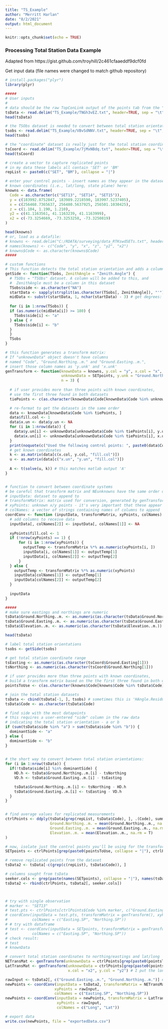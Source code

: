 ```yaml
---
title: "TS_Example"
author: "Merritt Harlan"
date: "8/2/2021"
output: html_document
---
```


```r
knitr::opts_chunk$set(echo = TRUE)
```

### Processing Total Station Data Example
Adapted from https://gist.github.com/troyhill/2c461cfaaeddf9dcf0fd

Get input data (file names were changed to match github repository)

```r
# install.packages("plyr")
library(plyr)

##### 
# User inputs
#
# data should be the raw TopConLink output of the points tab from the "measurement" file
tsData <- read.delim("TS_Example/TNGh3vEZ.txt", header=TRUE, sep = "\t", na.strings=".")
head(tsData)

# the TSObs dataset is needed to convert between total station orientations
tsobs <- read.delim("TS_Example/VBvSdNNV.txt", header=TRUE, sep = "\t", na.strings=".")
head(tsobs)

# the "coordinate" dataset is really just for the total station coordinates
tsCoord <- read.delim("TS_Example/7jMxNBdq.txt", header=TRUE, sep = "\t", na.strings=".")
head(tsCoord)

# create a vector to capture replicated points
# in my data these labels all contain 'SET' or 'BM'
repList <- paste0(c("SET", "BM"), collapse = "|")

```


```r
# enter your control points - insert names as they appear in the dataset, and their 
# known coordinates (i.e., lat/long, state plane) here:
knowns <- data.frame(
  Code = as.character(c("SET13", "SET14", "SET15")),
  y = c(183992.8752847, 183989.2218590, 183997.5237405),
  x = c(256468.7365637, 256480.5637925, 256501.1030425),
  z = c(1.104, 1.190, 1.210),
  y2 = c(41.1163561, 41.1163239, 41.1163999),
  x2 = c(-73.3254669, -73.3253258, -73.3250819)
)

head(knowns)
# or, load as a datafile: 
# knowns <- read.delim("C:/RDATA/surveying/data_RTKswdSETs.txt", header=TRUE, sep = "\t", na.strings=".")
# names(knowns) <- c("Code", "y", "x", "z", "y2", "x2")
# knowns$Code <- as.character(knowns$Code)
#####

```


```r
# custom functions
# This function detects the total station orientation and adds a column labeling the side
getSide <- function(TSobs, ZenithAngle = "Zenith.Angle") {
  # TSObs = "TSObs" dataset. A column will be added to this, and 
  #  ZenithAngle must be a column in this dataset
  TSobs$side <- as.character("NA")
  startData <- sapply(strsplit(as.character(TSobs[, ZenithAngle]), "'"), head, 1)
  midData <- substr(startData, 1, nchar(startData) - 3) # get degrees: 180/360 is straight up/down
  
  for (i in 1:nrow(TSobs)) {
  if (as.numeric(midData[i]) >= 180) {
    TSobs$side[i] <- "a"
  } else { # 
    TSobs$side[i] <- "b"
  }
  }
  TSobs
}

# this function generates a transform matrix:
# If "unknownData" object doesn't have columns 
# named "Code", "Ground.Northing..m." and "Ground.Easting..m.",
# insert those column names as 'y.unk' and 'x.unk'
genTransform <- function(knownData = knowns, y.col = "y", x.col = "x", 
                         unknownData = SETpoints, y.unk = "Ground.Northing..m.", x.unk = "Ground.Easting..m.", 
                         n = 3) {
  
  # if user provides more than three points with known coordinates, 
  # use the first three found in both datasets
  tiePoints <- c(as.character(knownData$Code[knownData$Code %in% unknownData$Code])[1:n])

  # re-format to get the datasets in the same order
  data <- knownData[knownData$Code %in% tiePoints, ]
  data$fill.col <- 1
  data$x.un <- data$y.un <- NA
  for (i in 1:nrow(data)) {
    data$y.un[i] <- unknownData[unknownData$Code %in% tiePoints[i], y.unk]
    data$x.un[i] <- unknownData[unknownData$Code %in% tiePoints[i], x.unk]
  }
  print(noquote(c("Used the following control points: ", paste0(data$Code[1:n], collapse = ", "))))
  # get known coordinates
  k <- as.matrix(data[c(x.col, y.col, "fill.col")])
  u <- as.matrix(data[c("x.un", "y.un", "fill.col")])
  
  A <- t(solve(u, k)) # this matches matlab output 'A'
}


# function to convert between coordinate systems
# be careful that transform matrix and NEunknowns have the same order of northings/eastings
# inputData: dataset to append to
# transformMatrix: matrix used for conversion, generated by genTransform()
# xyPoints: unknown x/y points - it's very important that these appear in the order x, y
# colNames: a vector of strings containing names of columns to append
coordConv <- function (inputData, transformMatrix, xyPoints, colNames) {
  # add columns to receive data
  inputData[, colNames[2]] <- inputData[, colNames[1]] <- NA
  
  xyPoints$fill.col <- 1
  if (!nrow(xyPoints) == 1) {
      for (i in 1:nrow(xyPoints)) {
        outputTemp <- transformMatrix %*% as.numeric(xyPoints[i, ])
        inputData[i, colNames[1]] <- outputTemp[1]
        inputData[i, colNames[2]] <- outputTemp[2]
      }    
  } else { 
    outputTemp <- transformMatrix %*% as.numeric(xyPoints)
    inputData[colNames[1]] <- outputTemp[1]
    inputData[colNames[2]] <- outputTemp[2]
  }
  
  inputData
}

```


```r
#####
# make sure eastings and northings are numeric
tsData$Ground.Northing..m. <- as.numeric(as.character(tsData$Ground.Northing..m.))
tsData$Ground.Easting..m. <- as.numeric(as.character(tsData$Ground.Easting..m.))
tsData$Elevation..m. <- as.numeric(as.character(tsData$Elevation..m.))

head(tsData)

# label total station orientations
tsobs <- getSide(tsobs)

# get total station coordinate range
tsEasting <- as.numeric(as.character(tsCoord$Ground.Easting[1]))
tsNorthing <- as.numeric(as.character(tsCoord$Ground.Northing[1]))

# if user provides more than three points with known coordinates, 
# build a transform matrix based on the the first three found in both datasets
pointsToUse <- c(as.character(knowns$Code[knowns$Code %in% tsData$Code])[1:3])

# join the total station datasets
tsData <- cbind(tsData[-1, ], tsobs) # sometimes this is 'HAngle.Residual', other times it's 'HAngle Residual'
tsData$Code <- as.character(tsData$Code)

# find side with the most datapoints
# this requires a user-entered "side" column in the raw data 
# indicating the total station orientation - a or b
if (sum(tsData$side %in% "a") > sum(tsData$side %in% "b")) {
  dominantSide <- "a"
} else {
  dominantSide <- "b"
}
  

# the short way to convert between total station orientations:
for (i in 1:nrow(tsData)) {
  if(!tsData$side[i] %in% dominantSide) { 
    HD.h <- tsData$Ground.Northing..m.[i] - tsNorthing
    VD.h <- tsData$Ground.Easting..m.[i] - tsEasting

    tsData$Ground.Northing..m.[i] <- tsNorthing - HD.h
    tsData$Ground.Easting..m.[i] <- tsEasting - VD.h
  }
}


# find average values for replicated measurements
ctrlPoints <- ddply(tsData[grep(repList, tsData$Code), ], .(Code), summarise,
                    Ground.Northing..m. = mean(Ground.Northing..m., na.rm = T),
                    Ground.Easting..m. = mean(Ground.Easting..m., na.rm = T),
                    Elevation..m. = mean(Elevation..m., na.rm = T)
)

# now, isolate just the control points you'll be using for the transform matrix
SETpoints <- ctrlPoints[grep(paste0(pointsToUse, collapse = "|"), ctrlPoints$Code), ]

# remove replicated points from the dataset
tsData2 <- tsData[-c(grep(c(repList), tsData$Code)), ]

# columns sought from tsData
seeker.cols <- grep(paste(names(SETpoints), collapse = "|"), names(tsData))[1:ncol(SETpoints)]
tsData2 <- rbind(ctrlPoints, tsData2[, seeker.cols])



# try with single observation
# marker <- "SET13"
# test.pts <- ctrlPoints[ctrlPoints$Code %in% marker, c("Ground.Easting..m.", "Ground.Northing..m.")]
# coordConv(inputData = test.pts, transformMatrix = genTransform(), xyPoints = test.pts,
#           colNames = c("Easting.SP", "Northing.SP"))
# # try with dataframe
# test <- coordConv(inputData = SETpoints, transformMatrix = genTransform(), xyPoints = SETpoints[, c(3, 2)], # column order is v. important
#           colNames = c("Easting.SP", "Northing.SP"))
# check result:
# test
# knownData

# convert total station coordinates to northing/eastings and lat/long
NETransMat <- genTransform(unknownData = ctrlPoints[grep(paste0(pointsToUse, collapse = "|"), ctrlPoints$Code), ])
LatTransMat <- genTransform(unknownData = ctrlPoints[grep(paste0(pointsToUse, collapse = "|"), ctrlPoints$Code), ], 
                            x.col = "x2", y.col = "y2") # I put the long/lat coordinates in columns labeled x2 and y2

rawInput <- tsData2[, c("Ground.Easting..m.", "Ground.Northing..m.")] # column order is v. important
newPoints <- coordConv(inputData = tsData2, transformMatrix = NETransMat, 
                      xyPoints = rawInput, 
                      colNames = c("Easting.SP", "Northing.SP"))
newPoints <- coordConv(inputData = newPoints, transformMatrix = LatTransMat, 
                       xyPoints = rawInput, 
                       colNames = c("Long", "Lat"))

# export data
write.csv(newPoints, file = "exportedData.csv")
```
